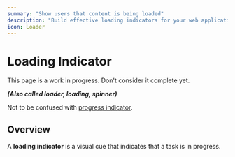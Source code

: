 ```yaml
---
summary: "Show users that content is being loaded"
description: "Build effective loading indicators for your web applications. Learn best practices for implementing loading states, spinners, and progress feedback with proper accessibility."
icon: Loader
---
```



# Loading Indicator

<Callout type="warning">
  This page is a work in progress. Don't consider it complete yet.
</Callout>

**_(Also called loader, loading, spinner)_**

Not to be confused with [progress indicator](/patterns/user-feedback/progress-indicator).

## Overview

A **loading indicator** is a visual cue that indicates that a task is in progress.
